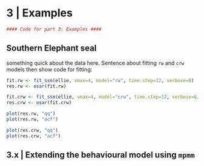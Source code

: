 # 3 | Examples

```r
#### Code for part 3: Examples ####
```
## Southern Elephant seal
something quick about the data here. Sentence about fitting `rw` and `crw` models then show code for fitting:
```r
fit.rw <- fit_ssm(ellie, vmax=4, model="rw", time.step=12, verbose=0)
res.rw <- osar(fit.rw)

fit.crw <- fit_ssm(ellie, vmax=4, model="crw", time.step=12, verbose=0)
res.crw <- osar(fit.crw)
```

```r
plot(res.rw, "qq")
plot(res.rw, "acf")

plot(res.crw, "qq")
plot(res.crw, "acf")
```




## 3.x | Extending the behavioural model using `mpmm`
